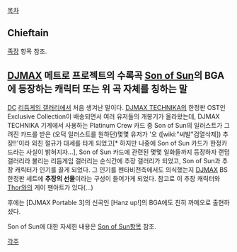 [[목차]]
== Chieftain ==
[[족장]] 항목 참조.

== [[DJMAX]] 메트로 프로젝트의 수록곡 '''[[Son of Sun]]'''의 BGA에 등장하는 캐릭터 또는 위 곡 자체를 칭하는 말 ==
[[DC]] [[리듬게임 갤러리]]에서 처음 생겨난 말이다.
[[DJMAX TECHNIKA]]의 한정판 OST인 Exclusive Collection이 배송되면서 여러 유저들의 개봉기가 올라왔는데, DJMAX TECHNIKA 기계에서 사용하는 Platinum Crew 카드 중 Son of Sun의 일러스트가 그려진 카드를 받은 (오덕 일러스트를 원하던)몇몇 유저가 '오 ([wiki:"씨발"검열삭제]) 추장!!'이라 외친 절규가 대세를 타게 되었고[* 하지만 나중에 Son of Sun 카드가 한정카드라는 사실이 밝혀지자...], Son of Sun 카드에 관련된 몇몇 일화들까지 등장하자 랜덤갤러리라 불리는 리듬게임 갤러리는 순식간에 추장 갤러리가 되었고, Son of Sun과 추장 캐릭터가 인기를 끌게 되었다. 그 인기를 펜타비전측에서도 의식했는지 [[DJMAX]] BS 한정판 세트에 '''추장의 선물'''이라는 구성이 들어가게 되었다. 참고로 이 추장 캐릭터와 [[Thor]]와의 게이 팬아트가 있다(...)

후에는 [DJMAX Portable 3]의 신곡인 [Hanz up!]의 BGA에도 친히 까메오로 출현하셨다.

Son of Sun에 대한 자세한 내용은 [[Son of Sun]]항목 참조.


[[각주]]
